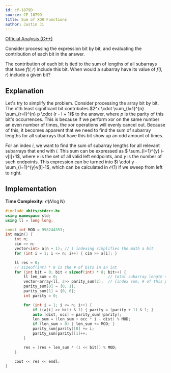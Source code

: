 ```yaml
---
id: cf-1879D
source: CF 1879D
title: Sum of XOR Functions
author: Justin Ji
---
```


[Official Analysis (C++)](https://codeforces.com/blog/entry/120773)

<Spoiler title = "Hint #1">

Consider processing the expression bit by bit, and evaluating the contribution 
of each bit in the answer.

</Spoiler>

<Spoiler title = "Hint #2">

The contribution of each bit is tied to the sum of lengths of all subarrays that 
have $f(l, r)$ include this bit. When would a subarray have its value of 
$f(l, r)$ include a given bit?

</Spoiler>

<Spoiler title = "Explanation">

## Explanation

Let's try to simplify the problem. Consider processing the array bit by bit.
The $x$'th least significant bit contributes $2^x \cdot \sum_{l=1}^{n} \sum_{r=l}^{n} p \cdot
(r - l + 1)$ to the answer, where $p$ is the parity of this bit's occurrences. 
This is because if we perform xor on the same number an even number of times, 
the xor operations will evenly cancel out. Because of this, it becomes apparent 
that we need to find the sum of subarray lengths for all subarrays that have this 
bit show up an odd amount of times.

For an index $i$, we want to find the sum of subarray lengths for all relevant
subarrays that end with $i$. This sum can be expressed as
$ \sum_{l=1}^{y} i-v[l]+1$, where $v$ is the set of all valid left
endpoints, and $y$ is the number of such endpoints. This expression can be
turned into $i \cdot y - \sum_{l=1}^{y}v[l]-1$, which can be calculated in
$\mathcal{O}(1)$ if we sweep from left to right.

## Implementation

**Time Complexity:** $\mathcal{O}(N\log{N})$

<LanguageSection>
<CPPSection>

```cpp
#include <bits/stdc++.h>
using namespace std;
using ll = long long;

const int MOD = 998244353;
int main() {
	int n;
	cin >> n;
	vector<int> a(n + 1); // 1 indexing simplifies the math a bit
	for (int i = 1; i <= n; i++) { cin >> a[i]; }

	ll res = 0;
    // sizeof(int) * 8 is the # of bits in an int
	for (int bit = 0; bit < sizeof(int) * 8; bit++) {
		ll len_sum = 0;                      // total subarray length sum
		vector<array<ll, 2>> parity_sum(2);  // {index sum, # of this parity}
		parity_sum[0] = {0, 1};
		parity_sum[1] = {0, 0};
		int parity = 0;

		for (int i = 1; i <= n; i++) {
			if ((a[i] >> bit) & 1) { parity = (parity + 1) & 1; }
			auto [dist, occ] = parity_sum[!parity];
			len_sum = (len_sum + occ * i - dist) % MOD;
			if (len_sum < 0) { len_sum += MOD; }
			parity_sum[parity][0] += i;
			parity_sum[parity][1]++;
		}

		res = (res + len_sum * (1 << bit)) % MOD;
	}

	cout << res << endl;
}
```

</CPPSection>
</LanguageSection>

</Spoiler>